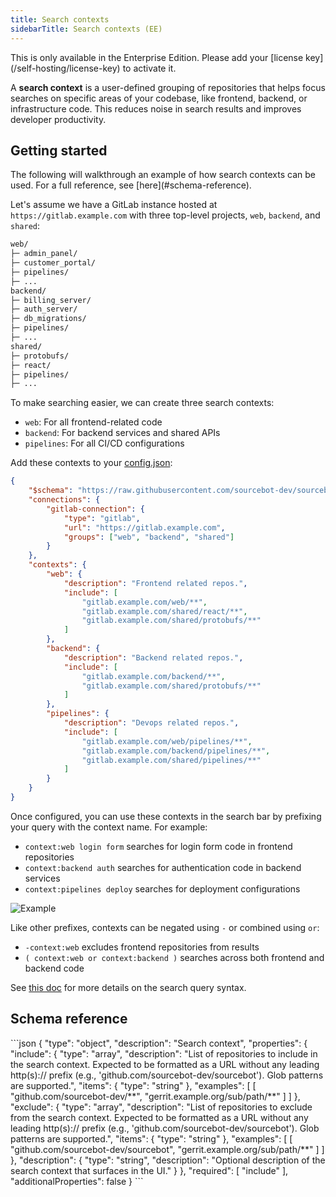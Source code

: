 ```yaml
---
title: Search contexts
sidebarTitle: Search contexts (EE)
---
```


<Note>
This is only available in the Enterprise Edition. Please add your [license key](/self-hosting/license-key) to activate it.
</Note>

A **search context** is a user-defined grouping of repositories that helps focus searches on specific areas of your codebase, like frontend, backend, or infrastructure code. This reduces noise in search results and improves developer productivity.

## Getting started

<Note>
The following will walkthrough an example of how search contexts can be used. For a full reference, see [here](#schema-reference).
</Note>

Let's assume we have a GitLab instance hosted at `https://gitlab.example.com` with three top-level projects, `web`, `backend`, and `shared`:

```sh
web/
├─ admin_panel/
├─ customer_portal/
├─ pipelines/
├─ ...
backend/
├─ billing_server/
├─ auth_server/
├─ db_migrations/
├─ pipelines/
├─ ...
shared/
├─ protobufs/
├─ react/
├─ pipelines/
├─ ...
```

To make searching easier, we can create three search contexts:
- `web`: For all frontend-related code
- `backend`: For backend services and shared APIs
- `pipelines`: For all CI/CD configurations

Add these contexts to your [config.json](/self-hosting/more/declarative-config):

```json
{
    "$schema": "https://raw.githubusercontent.com/sourcebot-dev/sourcebot/main/schemas/v3/index.json",
    "connections": {
        "gitlab-connection": {
            "type": "gitlab",
            "url": "https://gitlab.example.com",
            "groups": ["web", "backend", "shared"]
        }
    },
    "contexts": {
        "web": {
            "description": "Frontend related repos.",
            "include": [
                "gitlab.example.com/web/**",
                "gitlab.example.com/shared/react/**",
                "gitlab.example.com/shared/protobufs/**"
            ]
        },
        "backend": {
            "description": "Backend related repos.",
            "include": [
                "gitlab.example.com/backend/**",
                "gitlab.example.com/shared/protobufs/**"
            ]
        },
        "pipelines": {
            "description": "Devops related repos.",
            "include": [
                "gitlab.example.com/web/pipelines/**",
                "gitlab.example.com/backend/pipelines/**",
                "gitlab.example.com/shared/pipelines/**"
            ]
        }
    }
}
```

Once configured, you can use these contexts in the search bar by prefixing your query with the context name. For example:
- `context:web login form` searches for login form code in frontend repositories
- `context:backend auth` searches for authentication code in backend services
- `context:pipelines deploy` searches for deployment configurations

![Example](/images/search_contexts_example.png)

Like other prefixes, contexts can be negated using `-` or combined using `or`:
- `-context:web` excludes frontend repositories from results
- `( context:web or context:backend )` searches across both frontend and backend code

See [this doc](/docs/more/syntax-reference) for more details on the search query syntax.

## Schema reference

<Accordion title="Reference">
```json
{
    "type": "object",
    "description": "Search context",
    "properties": {
    "include": {
        "type": "array",
        "description": "List of repositories to include in the search context. Expected to be formatted as a URL without any leading http(s):// prefix (e.g., 'github.com/sourcebot-dev/sourcebot'). Glob patterns are supported.",
        "items": {
            "type": "string"
        },
        "examples": [
            [
                "github.com/sourcebot-dev/**",
                "gerrit.example.org/sub/path/**"
            ]
        ]
        },
        "exclude": {
            "type": "array",
            "description": "List of repositories to exclude from the search context. Expected to be formatted as a URL without any leading http(s):// prefix (e.g., 'github.com/sourcebot-dev/sourcebot'). Glob patterns are supported.",
            "items": {
                "type": "string"
            },
            "examples": [
                [
                    "github.com/sourcebot-dev/sourcebot",
                    "gerrit.example.org/sub/path/**"
                ]
            ]
        },
        "description": {
            "type": "string",
            "description": "Optional description of the search context that surfaces in the UI."
        }
    },
    "required": [
        "include"
    ],
    "additionalProperties": false
}
```
</Accordion>
